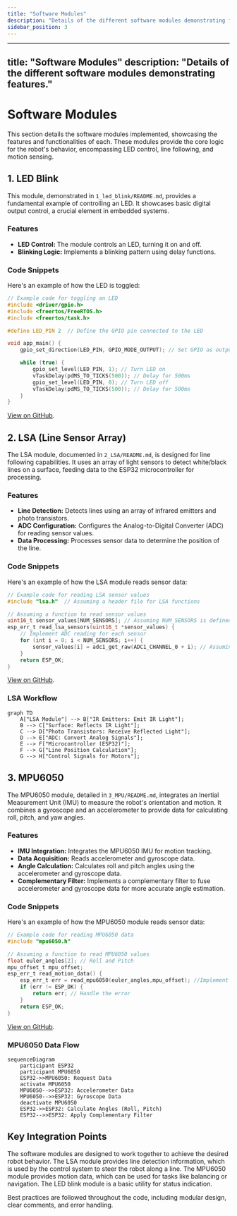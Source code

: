 ```yaml
---
title: "Software Modules"
description: "Details of the different software modules demonstrating features."
sidebar_position: 3
---
```

 
---
  title: "Software Modules"
  description: "Details of the different software modules demonstrating features."
---
# Software Modules

This section details the software modules implemented, showcasing the features and functionalities of each. These modules provide the core logic for the robot's behavior, encompassing LED control, line following, and motion sensing.

## 1. LED Blink

This module, demonstrated in `1_led_blink/README.md`, provides a fundamental example of controlling an LED. It showcases basic digital output control, a crucial element in embedded systems.

### Features

*   **LED Control:** The module controls an LED, turning it on and off.
*   **Blinking Logic:** Implements a blinking pattern using delay functions.

### Code Snippets

Here's an example of how the LED is toggled:

```c
// Example code for toggling an LED
#include <driver/gpio.h>
#include <freertos/FreeRTOS.h>
#include <freertos/task.h>

#define LED_PIN 2  // Define the GPIO pin connected to the LED

void app_main() {
    gpio_set_direction(LED_PIN, GPIO_MODE_OUTPUT); // Set GPIO as output

    while (true) {
        gpio_set_level(LED_PIN, 1); // Turn LED on
        vTaskDelay(pdMS_TO_TICKS(500)); // Delay for 500ms
        gpio_set_level(LED_PIN, 0); // Turn LED off
        vTaskDelay(pdMS_TO_TICKS(500)); // Delay for 500ms
    }
}
```

[View on GitHub](https://github.com/SRA-VJTI/Wall-E/blob/main/1_led_blink/README.md).

## 2. LSA (Line Sensor Array)

The LSA module, documented in `2_LSA/README.md`, is designed for line following capabilities. It uses an array of light sensors to detect white/black lines on a surface, feeding data to the ESP32 microcontroller for processing.

### Features

*   **Line Detection:** Detects lines using an array of infrared emitters and photo transistors.
*   **ADC Configuration:** Configures the Analog-to-Digital Converter (ADC) for reading sensor values.
*   **Data Processing:** Processes sensor data to determine the position of the line.

### Code Snippets

Here's an example of how the LSA module reads sensor data:

```c
// Example code for reading LSA sensor values
#include "lsa.h"  // Assuming a header file for LSA functions

// Assuming a function to read sensor values
uint16_t sensor_values[NUM_SENSORS]; // Assuming NUM_SENSORS is defined
esp_err_t read_lsa_sensors(uint16_t *sensor_values) {
    // Implement ADC reading for each sensor
    for (int i = 0; i < NUM_SENSORS; i++) {
        sensor_values[i] = adc1_get_raw(ADC1_CHANNEL_0 + i); // Assuming ADC1_CHANNEL_0 to be the starting channel
    }
    return ESP_OK;
}
```

[View on GitHub](https://github.com/SRA-VJTI/Wall-E/blob/main/2_LSA/README.md).

### LSA Workflow





```mermaid
graph TD
    A["LSA Module"] --> B["IR Emitters: Emit IR Light"];
    B --> C["Surface: Reflects IR Light"];
    C --> D["Photo Transistors: Receive Reflected Light"];
    D --> E["ADC: Convert Analog Signals"];
    E --> F["Microcontroller (ESP32)"];
    F --> G["Line Position Calculation"];
    G --> H["Control Signals for Motors"];
```



## 3. MPU6050

The MPU6050 module, detailed in `3_MPU/README.md`, integrates an Inertial Measurement Unit (IMU) to measure the robot's orientation and motion. It combines a gyroscope and an accelerometer to provide data for calculating roll, pitch, and yaw angles.

### Features

*   **IMU Integration:** Integrates the MPU6050 IMU for motion tracking.
*   **Data Acquisition:** Reads accelerometer and gyroscope data.
*   **Angle Calculation:** Calculates roll and pitch angles using the accelerometer and gyroscope data.
*   **Complementary Filter:** Implements a complementary filter to fuse accelerometer and gyroscope data for more accurate angle estimation.

### Code Snippets

Here's an example of how the MPU6050 module reads sensor data:

```c
// Example code for reading MPU6050 data
#include "mpu6050.h"

// Assuming a function to read MPU6050 values
float euler_angles[2]; // Roll and Pitch
mpu_offset_t mpu_offset;
esp_err_t read_motion_data() {
    esp_err_t err = read_mpu6050(euler_angles,mpu_offset); //Implement this function
    if (err != ESP_OK) {
        return err; // Handle the error
    }
    return ESP_OK;
}
```

[View on GitHub](https://github.com/SRA-VJTI/Wall-E/blob/main/3_MPU/README.md).

### MPU6050 Data Flow





```mermaid
sequenceDiagram
    participant ESP32
    participant MPU6050
    ESP32->>MPU6050: Request Data
    activate MPU6050
    MPU6050-->>ESP32: Accelerometer Data
    MPU6050-->>ESP32: Gyroscope Data
    deactivate MPU6050
    ESP32->>ESP32: Calculate Angles (Roll, Pitch)
    ESP32-->>ESP32: Apply Complementary Filter
```



## Key Integration Points

The software modules are designed to work together to achieve the desired robot behavior. The LSA module provides line detection information, which is used by the control system to steer the robot along a line. The MPU6050 module provides motion data, which can be used for tasks like balancing or navigation. The LED blink module is a basic utility for status indication.

Best practices are followed throughout the code, including modular design, clear comments, and error handling.